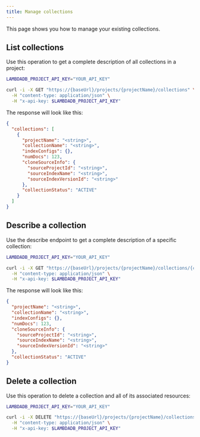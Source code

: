 ```yaml
---
title: Manage collections
---
```


This page shows you how to manage your existing collections.

## List collections

Use this operation to get a complete description of all collections in a project:

```bash
LAMBDADB_PROJECT_API_KEY="YOUR_API_KEY"

curl -i -X GET "https://{baseUrl}/projects/{projectName}/collections" \
  -H "content-type: application/json" \
  -H "x-api-key: $LAMBDADB_PROJECT_API_KEY"
```

The response will look like this:

```json
{
  "collections": [
    {
      "projectName": "<string>",
      "collectionName": "<string>",
      "indexConfigs": {},
      "numDocs": 123,
      "cloneSourceInfo": {
        "sourceProjectId": "<string>",
        "sourceIndexName": "<string>",
        "sourceIndexVersionId": "<string>"
      },
      "collectionStatus": "ACTIVE"
    }
  ]
}
```

## Describe a collection

Use the describe endpoint to get a complete description of a specific collection:

```bash
LAMBDADB_PROJECT_API_KEY="YOUR_API_KEY"

curl -i -X GET "https://{baseUrl}/projects/{projectName}/collections/{collectionName}" \
  -H "content-type: application/json" \
  -H "x-api-key: $LAMBDADB_PROJECT_API_KEY"
```

The response will look like this:

```json
{
  "projectName": "<string>",
  "collectionName": "<string>",
  "indexConfigs": {},
  "numDocs": 123,
  "cloneSourceInfo": {
    "sourceProjectId": "<string>",
    "sourceIndexName": "<string>",
    "sourceIndexVersionId": "<string>"
  },
  "collectionStatus": "ACTIVE"
}
```

## Delete a collection

Use this operation to delete a collection and all of its associated resources:

```bash
LAMBDADB_PROJECT_API_KEY="YOUR_API_KEY"

curl -i -X DELETE "https://{baseUrl}/projects/{projectName}/collections/{collectionName}" \
  -H "content-type: application/json" \
  -H "x-api-key: $LAMBDADB_PROJECT_API_KEY"
```
